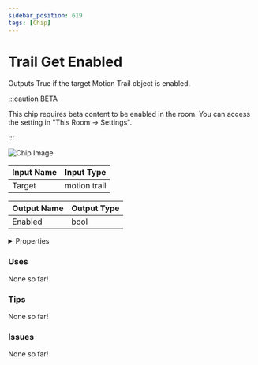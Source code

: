 ```yaml
---
sidebar_position: 619
tags: [Chip]
---
```


# Trail Get Enabled

Outputs True if the target Motion Trail object is enabled.

:::caution BETA

This chip requires beta content to be enabled in the room. You can access the setting in "This Room -> Settings".

:::

![Chip Image](/svg/f3e39f47-1835-4d09-8e19-d3e9d661990b.svg)

| Input Name | Input Type |
|-----------|-----------|
| Target | motion trail |

| Output Name | Output Type |
|-----------|-----------|
| Enabled | bool |


<details>
  <summary>Properties</summary>
  <div>
    <div>
    <table>
      <thead>
        <tr>
          <th>Is beta required?</th>
          <th>✅</th>
        </tr>
        <tr>
          <th>Is this chip a trolling risk?</th>
          <th>❌</th>
        </tr>
        <tr>
          <th>Chip UUPD</th>
          <th>._uuid</th>
        </tr>
      </thead>
    </table>
    </div>
  </div>
</details>

### Uses

None so far!

### Tips

None so far!

### Issues

None so far!